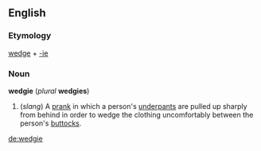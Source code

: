 ==English==
===Etymology===
[[wedge]] + [[-ie]]

===Noun===
'''wedgie''' (''plural'' '''wedgies''')

#(''slang'') A [[prank]] in which a person's [[underpants]] are pulled up sharply from behind in order to wedge the clothing uncomfortably between the person's [[buttocks]].

[[de:wedgie]]